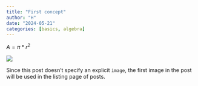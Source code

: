 ```yaml
---
title: "First concept"
author: "H"
date: "2024-05-21"
categories: [basics, algebra]
---
```


$A = \pi * r^2$

![](thumbnail.jpg)

Since this post doesn't specify an explicit `image`, the first image in the post will be used in the listing page of posts.

